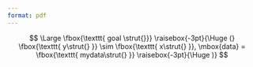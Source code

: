 ```yaml
---
format: pdf
---
```


$$
\Large 
\fbox{\texttt{ goal \strut{}}} \raisebox{-3pt}{\Huge (} 
\fbox{\texttt{ y\strut{} }} 
\sim 
\fbox{\texttt{ x\strut{} }}, 
\mbox{data} = \fbox{\texttt{ mydata\strut{} }} \raisebox{-3pt}{\Huge )}
$$
